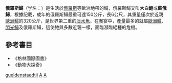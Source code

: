 {{Speciesbox
| genus = Acipenser
| species = gueldenstaedtii
| authority = Brandt, 1833
| image = Waxdick (Acipenser gueldenstaedtii ) - crop.jpg
| status = CR
| status_ref = <ref name="IUCN">{{IUCN2010|assessors=Gesner, J., Freyhof, J. & Kottelat, M.|year=2010|id=232|title=Acipenser gueldenstaedtii|downloaded=2015-01-14}}</ref>
| status_system = iucn3.1
}}

'''俄羅斯鱘'''（学名：''{{lang|la|Acipenser gueldenstaedtii}}''）是生活於[[俄羅斯|俄羅斯]]等歐洲地帶的鱘，俄羅斯鱘又叫'''大白鰉'''或'''蘇俄鱘'''，根據記載，成年的俄羅斯鱘最重可達150公斤，長6公尺，其重量僅次於近親[[歐洲鱘|歐洲鱘]]的320公斤，是世界第二重的[[淡水魚|淡水魚]]，在餐宴中，產量最多的就屬[[歐洲鱘|歐洲鱘]]、[[閃光鱘|閃光鱘]]及俄羅斯鱘，這使牠與多數近親一樣，面臨瀕臨絕種的危機。

== 參考書目 ==
* 《格林國際圖書》
* 《動物大探奇》
{{reflist}}

{{鱘}}
{{Taxonbar|from=Q747645}}

[[Category:鱘屬|gueldenstaedtii]]
[[Category:歐洲生物|A]]
[[Category:1833年描述的鱼类|A]]